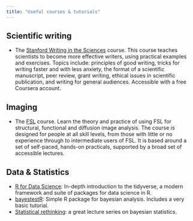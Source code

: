 ```yaml
---
title: "Useful courses & tutorials"
---
```


## Scientific writing

-   The [Stanford Writing in the Sciences](https://www.coursera.org/learn/sciwrite) course. This course teaches scientists to become more effective writers, using practical examples and exercises. Topics include: principles of good writing, tricks for writing faster and with less anxiety, the format of a scientific manuscript, peer review, grant writing, ethical issues in scientific publication, and writing for general audiences. Accessible with a free Coursera account.

## Imaging

-   The [FSL](https://open.win.ox.ac.uk/pages/fslcourse/website/) course. Learn the theory and practice of using FSL for structural, functional and diffusion image analysis. The course is designed for people at all skill levels, from those with little or no experience through to intermediate users of FSL. It is based around a set of self-paced, hands-on practicals, supported by a broad set of accessible lectures.

## Data & Statistics

-   [R for Data Science](https://r4ds.had.co.nz/): In-depth introduction to the tidyverse, a modern framework and suite of packages for data science in R.
-   [bayestestR](https://easystats.github.io/bayestestR/index.html): Simple R package for bayesian analysis. Includes a very basic tutorial.
-   [Statistical rethinking](https://www.youtube.com/watch?v=FdnMWdICdRs&list=PLDcUM9US4XdPz-KxHM4XHt7uUVGWWVSus): a great lecture series on bayesian statistics.
